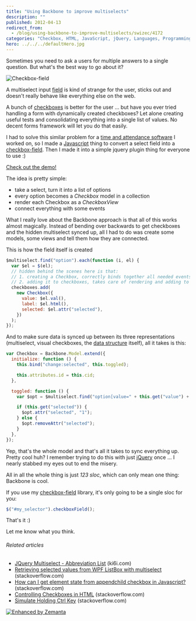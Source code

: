 ```yaml
---
title: "Using Backbone to improve multiselects"
description: ""
published: 2012-04-13
redirect_from:
  - /blog/using-backbone-to-improve-multiselects/swizec/4172
categories: "Checkbox, HTML, JavaScript, jQuery, Languages, Programming, Scripts, Uncategorized, User interface"
hero: ../../../defaultHero.jpg
---
```


Sometimes you need to ask a users for multiple answers to a single question. But what's the best way to go about it?

![Checkbox-field](http://swizec.com/blog/wp-content/uploads/2012/04/Screen-Shot-2012-04-13-at-10.43.12-PM.png "Checkbox-field")

A multiselect input [field](http://en.wikipedia.org/wiki/Field_%28mathematics%29 "Field (mathematics)") is kind of strange for the user, sticks out and doesn't really behave like everything else on the web.

A bunch of [checkboxes](http://en.wikipedia.org/wiki/Checkbox "Checkbox") is better for the user ... but have you ever tried handling a form with dynamically created checkboxes? Let alone creating useful tests and consolidating everything into a single list of values. No decent forms framework will let you do that easily.

I had to solve this similar problem for a [time and attendance software](http://www.nextpunch.com/) I worked on, so I made a [Javascript](http://en.wikipedia.org/wiki/JavaScript "JavaScript") thing to convert a select field into a [checkbox-field](http://swizec.github.com/checkbox-field/). Then I made it into a simple jquery plugin thing for everyone to use :)

[Check out the demo!](http://swizec.github.com/checkbox-field/)

The idea is pretty simple:

- take a select, turn it into a list of options
- every option becomes a _Checkbox_ model in a collection
- render each Checkbox as a _CheckboxView_
- connect everything with some events

What I really love about the Backbone approach is that all of this works almost magically. Instead of bending over backwards to get checkboxes and the hidden multiselect synced up, all I had to do was create some models, some views and tell them how they are connected.

This is how the field itself is created

```javascript
$multiselect.find("option").each(function (i, el) {
  var $el = $(el);
  // hidden behind the scenes here is that:
  // 1. creating a Checkbox, correctly binds together all needed events
  // 2. adding it to checkboxes, takes care of rendering and adding to the DOM
  checkboxes.add(
    new Checkbox({
      value: $el.val(),
      label: $el.html(),
      selected: $el.attr("selected"),
    })
  );
});
```

And to make sure data is synced up between its three representations (multiselect, visual checkboxes, the [data structure](http://en.wikipedia.org/wiki/Data_structure "Data structure") itself), all it takes is this:

```javascript
var Checkbox = Backbone.Model.extend({
  initialize: function () {
    this.bind("change:selected", this.toggled);

    this.attributes.id = this.cid;
  },

  toggled: function () {
    var $opt = $multiselect.find("option[value=" + this.get("value") + "]");

    if (this.get("selected")) {
      $opt.attr("selected", "1");
    } else {
      $opt.removeAttr("selected");
    }
  },
});
```

Yep, that's the whole model and that's all it takes to sync everything up. Pretty cool huh? I remember trying to do this with just [jQuery](http://jquery.com/ "JQuery") once ... I nearly stabbed my eyes out to end the misery.

All in all the whole thing is just _123 sloc_, which can only mean one thing: Backbone is cool.

If you use my [checkbox-field](http://swizec.github.com/checkbox-field/) library, it's only going to be a single sloc for you:

```javascript
$("#my_selector").checkboxField();
```

That's it :)

Let me know what you think.

###### Related articles

- [JQuery Multiselect - Abbreviation List](http://blog.ki6i.com/jquery-multiselect-abreviation-list/) (ki6i.com)
- [Retrieving selected values from WPF ListBox with multiselect](http://stackoverflow.com/questions/8877080/retrieving-selected-values-from-wpf-listbox-with-multiselect) (stackoverflow.com)
- [How can I get element state from appendchild checkbox in Javascript?](http://stackoverflow.com/questions/9025172/how-can-i-get-element-state-from-appendchild-checkbox-in-javascript) (stackoverflow.com)
- [Controlling Checkboxes in HTML](http://stackoverflow.com/questions/9404605/controlling-checkboxes-in-html) (stackoverflow.com)
- [Simulate Holding Ctrl Key](http://stackoverflow.com/questions/9396182/simulate-holding-ctrl-key) (stackoverflow.com)

[![Enhanced by Zemanta](http://img.zemanta.com/zemified_e.png?x-id=f7e989e4-2ff3-4685-8e25-afe1c681042a)](http://www.zemanta.com/ "Enhanced by Zemanta")
